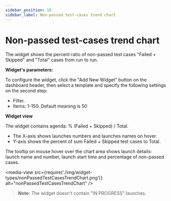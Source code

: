 ```yaml
---
sidebar_position: 16
sidebar_label: Non-passed test-cases trend chart
---
```


# Non-passed test-cases trend chart

The widget shows the percent ratio of non-passed test cases "Failed + Skipped" and "Total" cases from run to run.

**Widget's parameters:**

To configure the widget, click the "Add New Widget" button on the dashboard header, then select a template and specify the following settings on the second step:

- Filter.
- Items: 1-150. Default meaning is 50

**Widget view**

The widget contains agenda: % (Failed + Skipped) / Total.

- The X-axis shows launches numbers and launches names on hover.
- Y-axis shows the percent of sum Failed + Skipped test cases to Total.

The tooltip on mouse hover over the chart area shows launch details: launch name and number, launch start time and percentage of non-passed cases.

<media-view src={require('./img/widget-types/nonPassedTestCasesTrendChart.png')} alt="nonPassedTestCasesTrendChart" />

>**Note:**
The widget doesn't contain "IN PROGRESS" launches.